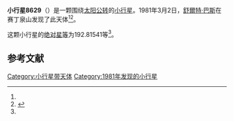 {{Infobox planet
| bgcolour = #FFFFC0
| name = 8629
| symbol = 
| image = 
| caption = 
| discovery = yes
| discovery_ref = 
| discoverer = [[舒爾特·巴斯|舒爾特·巴斯]]
| discovery_site = [[赛丁泉山|赛丁泉山]] 
| discovered = 1981年3月2日
| designations = yes
| mp_name = 
| named_after = 
| alt_names = 1981 EU26/ 1992 EZ15 / 1993 KS2
| mp_category = [[主带小行星|主带小行星]]
| orbit_ref = <ref name="a">[http://ssd.jpl.nasa.gov/sbdb.cgi?sstr=8629 8629] {{Wayback|url=http://ssd.jpl.nasa.gov/sbdb.cgi?sstr=8629 |date=20110609194601 }}，小行星數據庫瀏覽器（JPL Small-Body Database Browser）－[[美国国家航空航天局|美国国家航空航天局]]喷气推进实验室</ref>
| epoch = 2456400.5 (2013年4月18日更新)
| aphelion = {{convert|3.7001470|AU|km|3|abbr=on|lk=out}}
| perihelion = {{convert|2.6220224|AU|km|3|abbr=on}}
| semimajor = {{convert|3.1610847|AU|km|3|abbr=on}}
| eccentricity = 0.1705308
| period = 2052.828281 [[日|日]]<br />5.62[[儒略年|儒略年]]
| avg_speed = 
| inclination = 5.43304
| asc_node = 176.10892
| mean_anomaly = 
| arg_peri = 192.81541
| satellites = 
| physical_characteristics = yes
| dimensions = 
| mass = 
| density = 
| surface_grav = 
| escape_velocity = 
| sidereal_day = 
| axial_tilt = 
| pole_ecliptic_lat = 
| pole_ecliptic_lon = 
| albedo = 
| temperatures= 
| temp_name1 = 
| mean_temp_1 = 
| max_temp_1 = 
| temp_name2 = 
| max_temp_2 = 
| spectral_type = 
| abs_magnitude = 192.81541
}}

'''小行星8629'''（{{lang-en|8629}}）是一颗围绕[[太阳|太阳]][[公转|公转]]的[[小行星|小行星]]。1981年3月2日，[[舒爾特·巴斯|舒爾特·巴斯]]在赛丁泉山发现了此天体<ref name="a" /><ref>{{cite news|title=小行星列表|url=http://cfa-www.harvard.edu/iau/lists/NumberedMPs.txt|accessdate=2013-07-08|newspaper=哈佛大学|archive-date=2008-05-17|archive-url=https://web.archive.org/web/20080517010638/http://cfa-www.harvard.edu/iau/lists/NumberedMPs.txt|dead-url=no}}</ref>。

这颗小行星的[[绝对星等|绝对星等]]为192.81541等<ref name="a" />。

==参考文献==
{{reflist}}
{{Minor Planet Number|[[小行星8628|小行星8628]]|[[小行星8630|小行星8630]]}}

{{小天体}}

[[Category:小行星带天体|Category:小行星带天体]]
[[Category:1981年发现的小行星|Category:1981年发现的小行星]]

{{asteroid-stub}}